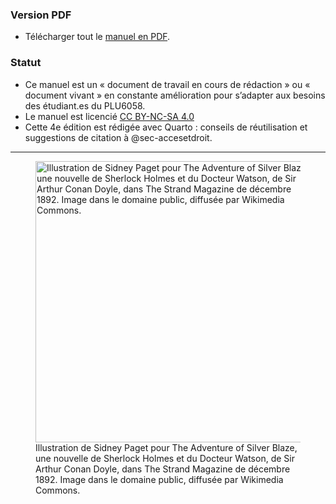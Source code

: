 <!-- version 4.10 -->

### Version PDF {.unnumbered}

- Télécharger tout le [manuel en PDF](https://pmartinolli.github.io/QMpRD/Manuel-pratique-de-recherche-documentaire.pdf).

### Statut {.unnumbered}

- Ce manuel est un « document de travail en cours de rédaction » ou « document vivant » en constante amélioration pour s'adapter aux besoins des étudiant.es du PLU6058.
- Le manuel est licencié [CC BY-NC-SA 4.0](https://creativecommons.org/licenses/by-nc-sa/4.0/)
- Cette 4e édition est rédigée avec Quarto : conseils de réutilisation et suggestions de citation à @sec-accesetdroit.


------------------------------------------------------------------------



![Illustration de Sidney Paget pour The Adventure of Silver Blaze, une nouvelle de Sherlock Holmes et du Docteur Watson, de Sir Arthur Conan Doyle, dans The Strand Magazine de décembre 1892. Image dans le domaine public, diffusée par Wikimedia Commons.](images/SherlockHolmes-bySidneyPaget-for-TheAdventureofSilverBlaze.jpg){fig-alt="Sherlock Holmes et le Docteur Watson discutant dans une cabine de train et disant : « – Bibliothécaire ! mon cher Watson. Grâce aux méthodes du PLU6058, nous gagnons un temps précieux sur toutes nos recherches ! » (Citation apocryphe)" fig-align="center" width="450"}
